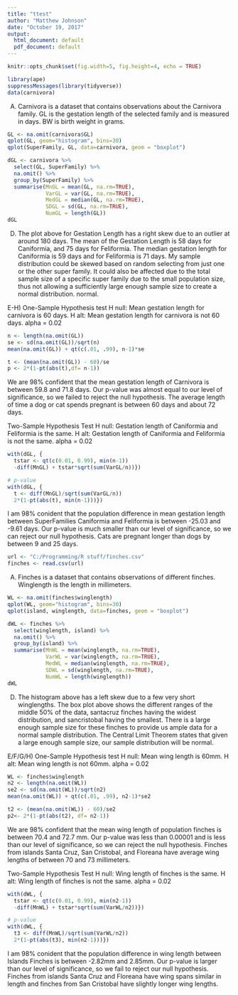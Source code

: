 ---
title: "ttest"
author: "Matthew Johnson"
date: "October 19, 2017"
output:
  html_document: default
  pdf_document: default
---

```{r setup, include=FALSE}
knitr::opts_chunk$set(fig.width=5, fig.height=4, echo = TRUE)
```


```{r Problem 1}
library(ape)
suppressMessages(library(tidyverse))
data(carnivora)
```
A)
Carnivora is a dataset that contains observations about the Carnivora family.
GL is the gestation length of the selected family and is measured in days.
BW is birth weight in grams.

```{r Problem 1, B}
GL <- na.omit(carnivora$GL)
qplot(GL, geom="histogram", bins=30)
qplot(SuperFamily, GL, data=carnivora, geom = "boxplot")
```

```{r Problem 1, C}
dGL <- carnivora %>% 
  select(GL, SuperFamily) %>%
  na.omit() %>%
  group_by(SuperFamily) %>% 
  summarise(MnGL = mean(GL, na.rm=TRUE),
            VarGL = var(GL, na.rm=TRUE),
            MedGL = median(GL, na.rm=TRUE),
            SDGL = sd(GL, na.rm=TRUE),
            NumGL = length(GL))
dGL
```
D)
The plot above for Gestation Length has a right skew due to an outlier at around 180 days. The mean of the Gestation Length is 58 days for Caniformia, and 75 days for Feliformia. The median gestation length for Caniformia is 59 days and for Feliformia is 71 days. My sample distribution could be skewed based on random selecting from just one or the other super family. It could also be affected due to the total sample size of a specific super family due to the small population size, thus not allowing a sufficiently large enough sample size to create a normal distribution.
 normal.

E-H)
One-Sample Hypothesis test
H null: Mean gestation length for carnivora is 60 days.
H alt:  Mean gestation length for carnivora is not 60 days.
alpha = 0.02
```{r Problem 1, E/F/G/H}
n <- length(na.omit(GL))
se <- sd(na.omit(GL))/sqrt(n)
mean(na.omit(GL)) + qt(c(.01, .99), n-1)*se

t <- (mean(na.omit(GL)) - 60)/se
p <- 2*(1-pt(abs(t),df= n-1))
```

We are 98% confident that the mean gestation length of Carnivora is between 59.8 and 71.8 days.
Our p-value was almost equal to our level of significance, so we failed to reject the null hypothesis.
The average length of time a dog or cat spends pregnant is between 60 days and about 72 days.

Two-Sample Hypothesis Test
H null: Gestation length of Caniformia and Feliformia is the same.
H alt: Gestation length of Caniformia and Feliformia is not the same.
alpha = 0.02
```{r}
with(dGL, {
  tstar <- qt(c(0.01, 0.99), min(n-1))
  -diff(MnGL) + tstar*sqrt(sum(VarGL/n))})

# p-value
with(dGL, {
  t <- diff(MnGL)/sqrt(sum(VarGL/n))
  2*(1-pt(abs(t), min(n-1)))})
```

I am 98% conident that the population difference in mean gestation length between SuperFamilies
Caniformia and Feliformia is between -25.03 and -9.61 days.
Our p-value is much smaller than our level of significance, so we can reject our null hypothesis.
Cats are pregnant longer than dogs by between 9 and 25 days.

```{r Problem 2}
url <- "C:/Programming/R stuff/finches.csv"
finches <- read.csv(url)
```

A)
Finches is a dataset that contains observations of different finches.
Winglength is the length in millimeters.
```{r Problem 2, B}
WL <- na.omit(finches$winglength)
qplot(WL, geom="histogram", bins=30)
qplot(island, winglength, data=finches, geom = "boxplot")

```

```{r Problem 2, C}
dWL <- finches %>% 
  select(winglength, island) %>%
  na.omit() %>%
  group_by(island) %>% 
  summarise(MnWL = mean(winglength, na.rm=TRUE),
            VarWL = var(winglength, na.rm=TRUE),
            MedWL = median(winglength, na.rm=TRUE),
            SDWL = sd(winglength, na.rm=TRUE),
            NumWL = length(winglength))
dWL
```
D)
The histogram above has a left skew due to a few very short winglengths. The box plot above shows the different ranges of the middle 50% of the data, santacruz finches having the widest distribution, and sancristobal having the smallest. There is a large enough sample size for these finches to provide us ample data for a normal sample distribution. The Central Limit Theorem states that given a large enough sample size, our sample distribution will be normal.

E/F/G/H)
One-Sample Hypothesis test
H null: Mean wing length is 60mm.
H alt:  Mean wing length is not 60mm.
alpha = 0.02
```{r Problem 2, E/F/G/H}
WL <- finches$winglength
n2 <- length(na.omit(WL))
se2 <- sd(na.omit(WL))/sqrt(n2)
mean(na.omit(WL)) + qt(c(.01, .99), n2-1)*se2

t2 <- (mean(na.omit(WL)) - 60)/se2
p2<- 2*(1-pt(abs(t2), df= n2-1))
```
We are 98% confident that the mean wing length of population finches is between 70.4 and 72.7 mm.
Our p-value was less than 0.00001 and is less than our level of significance, so we can reject the null hypothesis.
Finches from islands Santa Cruz, San Cristobal, and Floreana have average wing lengths of between 70 and 73 millimeters. 

Two-Sample Hypothesis Test
H null: Wing length of finches is the same.
H alt: Wing length of finches is not the same.
alpha = 0.02
```{r}
with(dWL, {
  tstar <- qt(c(0.01, 0.99), min(n2-1))
  -diff(MnWL) + tstar*sqrt(sum(VarWL/n2))})

# p-value
with(dWL, {
  t3 <- diff(MnWL)/sqrt(sum(VarWL/n2))
  2*(1-pt(abs(t3), min(n2-1)))})
```
I am 98% conident that the population difference in wing length between Islands Finches is between -2.82mm and 2.85mm.
Our p-value is larger than our level of significance, so we fail to reject our null hypothesis.
Finches from islands Santa Cruz and Floreana have wing spans similar in length and finches from San Cristobal have slightly longer wing lengths. 